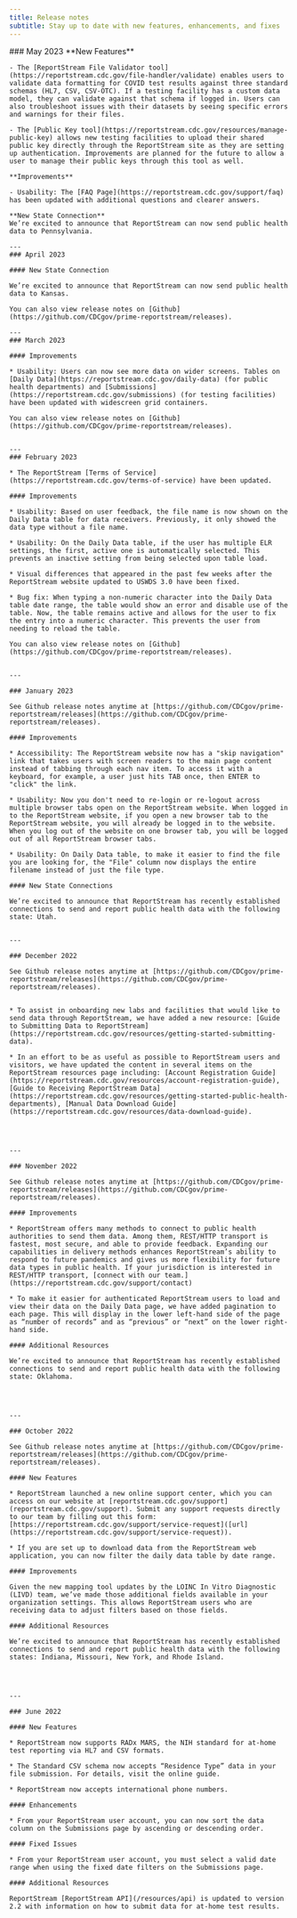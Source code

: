 ```yaml
---
title: Release notes
subtitle: Stay up to date with new features, enhancements, and fixes
---
```


<LayoutSidenav>
    <Sidenav />
</LayoutSidenav>

<LayoutMain>
    ### May 2023
    **New Features**

    - The [ReportStream File Validator tool](https://reportstream.cdc.gov/file-handler/validate) enables users to validate data formatting for COVID test results against three standard schemas (HL7, CSV, CSV-OTC). If a testing facility has a custom data model, they can validate against that schema if logged in. Users can also troubleshoot issues with their datasets by seeing specific errors and warnings for their files.

    - The [Public Key tool](https://reportstream.cdc.gov/resources/manage-public-key) allows new testing facilities to upload their shared public key directly through the ReportStream site as they are setting up authentication. Improvements are planned for the future to allow a user to manage their public keys through this tool as well.

    **Improvements**

    - Usability: The [FAQ Page](https://reportstream.cdc.gov/support/faq) has been updated with additional questions and clearer answers.

    **New State Connection**
    We’re excited to announce that ReportStream can now send public health data to Pennsylvania.

    ---
    ### April 2023

    #### New State Connection

    We’re excited to announce that ReportStream can now send public health data to Kansas. 

    You can also view release notes on [Github](https://github.com/CDCgov/prime-reportstream/releases).

    ---
    ### March 2023

    #### Improvements

    * Usability: Users can now see more data on wider screens. Tables on [Daily Data](https://reportstream.cdc.gov/daily-data) (for public health departments) and [Submissions](https://reportstream.cdc.gov/submissions) (for testing facilities) have been updated with widescreen grid containers. 

    You can also view release notes on [Github](https://github.com/CDCgov/prime-reportstream/releases).


    ---
    ### February 2023

    * The ReportStream [Terms of Service](https://reportstream.cdc.gov/terms-of-service) have been updated. 

    #### Improvements

    * Usability: Based on user feedback, the file name is now shown on the Daily Data table for data receivers. Previously, it only showed the data type without a file name.

    * Usability: On the Daily Data table, if the user has multiple ELR settings, the first, active one is automatically selected. This prevents an inactive setting from being selected upon table load.

    * Visual differences that appeared in the past few weeks after the ReportStream website updated to USWDS 3.0 have been fixed.

    * Bug fix: When typing a non-numeric character into the Daily Data table date range, the table would show an error and disable use of the table. Now, the table remains active and allows for the user to fix the entry into a numeric character. This prevents the user from needing to reload the table.

    You can also view release notes on [Github](https://github.com/CDCgov/prime-reportstream/releases).


    ---

    ### January 2023

    See Github release notes anytime at [https://github.com/CDCgov/prime-reportstream/releases](https://github.com/CDCgov/prime-reportstream/releases). 

    #### Improvements

    * Accessibility: The ReportStream website now has a "skip navigation" link that takes users with screen readers to the main page content instead of tabbing through each nav item. To access it with a keyboard, for example, a user just hits TAB once, then ENTER to "click" the link.

    * Usability: Now you don't need to re-login or re-logout across multiple browser tabs open on the ReportStream website. When logged in to the ReportStream website, if you open a new browser tab to the ReportStream website, you will already be logged in to the website. When you log out of the website on one browser tab, you will be logged out of all ReportStream browser tabs.

    * Usability: On Daily Data table, to make it easier to find the file you are looking for, the "File" column now displays the entire filename instead of just the file type.

    #### New State Connections

    We’re excited to announce that ReportStream has recently established connections to send and report public health data with the following state: Utah.


    ---

    ### December 2022

    See Github release notes anytime at [https://github.com/CDCgov/prime-reportstream/releases](https://github.com/CDCgov/prime-reportstream/releases). 


    * To assist in onboarding new labs and facilities that would like to send data through ReportStream, we have added a new resource: [Guide to Submitting Data to ReportStream](https://reportstream.cdc.gov/resources/getting-started-submitting-data).

    * In an effort to be as useful as possible to ReportStream users and visitors, we have updated the content in several items on the ReportStream resources page including: [Account Registration Guide](https://reportstream.cdc.gov/resources/account-registration-guide), [Guide to Receiving ReportStream Data](https://reportstream.cdc.gov/resources/getting-started-public-health-departments), [Manual Data Download Guide](https://reportstream.cdc.gov/resources/data-download-guide).




    ---

    ### November 2022

    See Github release notes anytime at [https://github.com/CDCgov/prime-reportstream/releases](https://github.com/CDCgov/prime-reportstream/releases). 

    #### Improvements 

    * ReportStream offers many methods to connect to public health authorities to send them data. Among them, REST/HTTP transport is fastest, most secure, and able to provide feedback. Expanding our capabilities in delivery methods enhances ReportStream’s ability to respond to future pandemics and gives us more flexibility for future data types in public health. If your jurisdiction is interested in REST/HTTP transport, [connect with our team.](https://reportstream.cdc.gov/support/contact)

    * To make it easier for authenticated ReportStream users to load and view their data on the Daily Data page, we have added pagination to each page. This will display in the lower left-hand side of the page as “number of records” and as “previous” or “next” on the lower right-hand side.

    #### Additional Resources 

    We’re excited to announce that ReportStream has recently established connections to send and report public health data with the following state: Oklahoma. 




    ---

    ### October 2022

    See Github release notes anytime at [https://github.com/CDCgov/prime-reportstream/releases](https://github.com/CDCgov/prime-reportstream/releases). 

    #### New Features 

    * ReportStream launched a new online support center, which you can access on our website at [reportstream.cdc.gov/support](reportstream.cdc.gov/support). Submit any support requests directly to our team by filling out this form: [https://reportstream.cdc.gov/support/service-request]([url](https://reportstream.cdc.gov/support/service-request)). 

    * If you are set up to download data from the ReportStream web application, you can now filter the daily data table by date range.  

    #### Improvements 

    Given the new mapping tool updates by the LOINC In Vitro Diagnostic (LIVD) team, we’ve made those additional fields available in your organization settings. This allows ReportStream users who are receiving data to adjust filters based on those fields. 

    #### Additional Resources 

    We’re excited to announce that ReportStream has recently established connections to send and report public health data with the following states: Indiana, Missouri, New York, and Rhode Island.




    ---

    ### June 2022

    #### New Features

    * ReportStream now supports RADx MARS, the NIH standard for at-home test reporting via HL7 and CSV formats.

    * The Standard CSV schema now accepts “Residence Type” data in your file submission. For details, visit the online guide.

    * ReportStream now accepts international phone numbers.

    #### Enhancements

    * From your ReportStream user account, you can now sort the data column on the Submissions page by ascending or descending order.

    #### Fixed Issues

    * From your ReportStream user account, you must select a valid date range when using the fixed date filters on the Submissions page.

    #### Additional Resources

    ReportStream [ReportStream API](/resources/api) is updated to version 2.2 with information on how to submit data for at-home test results.
</LayoutMain>